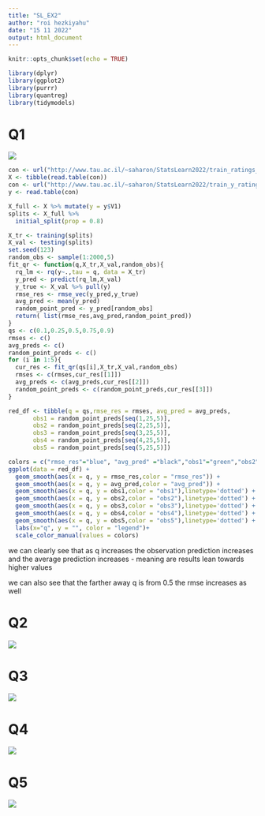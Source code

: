 ```yaml
---
title: "SL_EX2"
author: "roi hezkiyahu"
date: "15 11 2022"
output: html_document
---
```


```r
knitr::opts_chunk$set(echo = TRUE)
```


```r
library(dplyr)
library(ggplot2)
library(purrr)
library(quantreg)
library(tidymodels)
```


# Q1

![](Q1.png)


```r
con <- url("http://www.tau.ac.il/~saharon/StatsLearn2022/train_ratings_all.dat")
X <- tibble(read.table(con))
con <- url("http://www.tau.ac.il/~saharon/StatsLearn2022/train_y_rating.dat")
y <- read.table(con)

X_full <- X %>% mutate(y = y$V1)
splits <- X_full %>%
  initial_split(prop = 0.8)

X_tr <- training(splits)
X_val <- testing(splits)
set.seed(123)
random_obs <- sample(1:2000,5)
fit_qr <- function(q,X_tr,X_val,random_obs){
  rq_lm <- rq(y~.,tau = q, data = X_tr)
  y_pred <- predict(rq_lm,X_val)
  y_true <- X_val %>% pull(y)
  rmse_res <- rmse_vec(y_pred,y_true)
  avg_pred <- mean(y_pred)
  random_point_pred <- y_pred[random_obs]
  return( list(rmse_res,avg_pred,random_point_pred))
}
qs <- c(0.1,0.25,0.5,0.75,0.9)
rmses <- c()
avg_preds <- c()
random_point_preds <- c()
for (i in 1:5){
  cur_res <- fit_qr(qs[i],X_tr,X_val,random_obs)
  rmses <- c(rmses,cur_res[[1]])
  avg_preds <- c(avg_preds,cur_res[[2]])
  random_point_preds <- c(random_point_preds,cur_res[[3]])
}

red_df <- tibble(q = qs,rmse_res = rmses, avg_pred = avg_preds,
       obs1 = random_point_preds[seq(1,25,5)],
       obs2 = random_point_preds[seq(2,25,5)],
       obs3 = random_point_preds[seq(3,25,5)],
       obs4 = random_point_preds[seq(4,25,5)],
       obs5 = random_point_preds[seq(5,25,5)])

colors = c("rmse_res"="blue", "avg_pred" ="black","obs1"="green","obs2"="purple","obs3"= "red","obs4"= "yellow","obs5"= "orange")
ggplot(data = red_df) + 
  geom_smooth(aes(x = q, y = rmse_res,color = "rmse_res")) +
  geom_smooth(aes(x = q, y = avg_pred,color = "avg_pred")) +
  geom_smooth(aes(x = q, y = obs1,color = "obs1"),linetype='dotted') +
  geom_smooth(aes(x = q, y = obs2,color = "obs2"),linetype='dotted') +
  geom_smooth(aes(x = q, y = obs3,color = "obs3"),linetype='dotted') +
  geom_smooth(aes(x = q, y = obs4,color = "obs4"),linetype='dotted') +
  geom_smooth(aes(x = q, y = obs5,color = "obs5"),linetype='dotted') +
  labs(x="q", y = "", color = "legend")+
  scale_color_manual(values = colors)
```

we can clearly see that as q increases the observation prediction increases and the average prediction increases - meaning are results lean towards higher values

we can also see that the farther away q is from 0.5 the rmse increases as well

# Q2

![](Q2.png)

# Q3

![](Q3.png)


# Q4

![](Q4.png)


# Q5

![](Q5.png)
